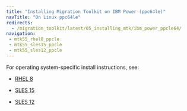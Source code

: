 ```yaml
---
title: "Installing Migration Toolkit on IBM Power (ppc64le)"
navTitle: "On Linux ppc64le"
redirects:
  - /migration_toolkit/latest/05_installing_mtk/ibm_power_ppcle64/
navigation: 
 - mtk55_rhel8_ppcle
 - mtk55_sles15_ppcle
 - mtk55_sles12_ppcle
---
```


For operating system-specific install instructions, see:


  - [RHEL 8](mtk55_rhel8_ppcle)

  - [SLES 15](mtk55_sles15_ppcle)
  - [SLES 12](mtk55_sles12_ppcle)




